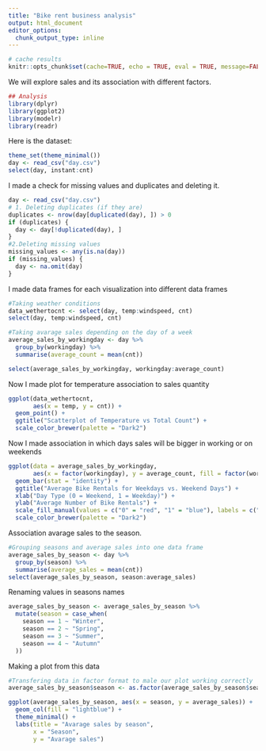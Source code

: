 ```yaml
---
title: "Bike rent business analysis"
output: html_document
editor_options: 
  chunk_output_type: inline
---
```


```r
# cache results
knitr::opts_chunk$set(cache=TRUE, echo = TRUE, eval = TRUE, message=FALSE, warning = FALSE, fig.align='center')

```

We will explore sales and its association with different factors.

```r
## Analysis
library(dplyr)
library(ggplot2)
library(modelr)
library(readr)
```




Here is the dataset:

```r
theme_set(theme_minimal())
day <- read_csv("day.csv")
select(day, instant:cnt)

```

I made a check for missing values and duplicates and deleting it.

```r
day <- read_csv("day.csv")
# 1. Deleting duplicates (if they are)
duplicates <- nrow(day[duplicated(day), ]) > 0
if (duplicates) {
  day <- day[!duplicated(day), ]
}
#2.Deleting missing values
missing_values <- any(is.na(day))
if (missing_values) {
  day <- na.omit(day)
}
```

I made data frames for each visualization into different data frames

```r
#Taking weather conditions
data_wethertocnt <- select(day, temp:windspeed, cnt)
select(day, temp:windspeed, cnt)

```

```r
#Taking avarage sales depending on the day of a week
average_sales_by_workingday <- day %>%
  group_by(workingday) %>%
  summarise(average_count = mean(cnt))

select(average_sales_by_workingday, workingday:average_count)
```
Now I made  plot for temperature association to sales quantity 

```r
ggplot(data_wethertocnt,
       aes(x = temp, y = cnt)) +
  geom_point() +
  ggtitle("Scatterplot of Temperature vs Total Count") +
  scale_color_brewer(palette = "Dark2")
```


Now I made association in which days sales will be bigger in working or on weekends


```r
ggplot(data = average_sales_by_workingday,
       aes(x = factor(workingday), y = average_count, fill = factor(workingday))) +
  geom_bar(stat = "identity") +
  ggtitle("Average Bike Rentals for Weekdays vs. Weekend Days") +
  xlab("Day Type (0 = Weekend, 1 = Weekday)") +
  ylab("Average Number of Bike Rentals") +
  scale_fill_manual(values = c("0" = "red", "1" = "blue"), labels = c("Weekend", "Weekday")) +
  scale_color_brewer(palette = "Dark2")
```

Association avarage sales to the season.

```r
#Grouping seasons and average sales into one data frame
average_sales_by_season <- day %>%
  group_by(season) %>%
  summarise(average_sales = mean(cnt))
select(average_sales_by_season, season:average_sales)
```

Renaming values in seasons names

```r
average_sales_by_season <- average_sales_by_season %>%
  mutate(season = case_when(
    season == 1 ~ "Winter",
    season == 2 ~ "Spring",
    season == 3 ~ "Summer",
    season == 4 ~ "Autumn"
  ))

```


Making a plot from this data

```r
#Transfering data in factor format to male our plot working correctly
average_sales_by_season$season <- as.factor(average_sales_by_season$season)

ggplot(average_sales_by_season, aes(x = season, y = average_sales)) +
  geom_col(fill = "lightblue") +
  theme_minimal() +
  labs(title = "Avarage sales by season",
       x = "Season",
       y = "Avarage sales")
```

